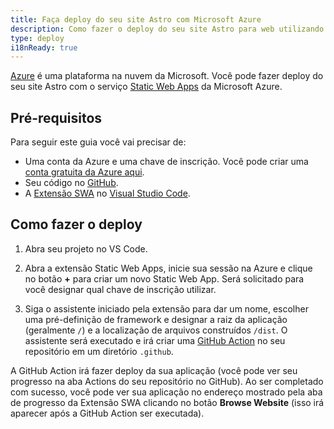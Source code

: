 ```yaml
---
title: Faça deploy do seu site Astro com Microsoft Azure
description: Como fazer o deploy do seu site Astro para web utilizando Microsoft Azure.
type: deploy
i18nReady: true
---
```


[Azure](https://azure.microsoft.com/) é uma plataforma na nuvem da Microsoft. Você pode fazer deploy do seu site Astro com o serviço [Static Web Apps](https://aka.ms/staticwebapps) da Microsoft Azure.

## Pré-requisitos

Para seguir este guia você vai precisar de:

- Uma conta da Azure e uma chave de inscrição. Você pode criar uma [conta gratuita da Azure aqui](https://azure.microsoft.com/free).
- Seu código no [GitHub](https://github.com/).
- A [Extensão SWA](https://marketplace.visualstudio.com/items?itemName=ms-azuretools.vscode-azurestaticwebapps) no [Visual Studio Code](https://code.visualstudio.com/).

## Como fazer o deploy

1. Abra seu projeto no VS Code.

2. Abra a extensão Static Web Apps, inicie sua sessão na Azure e clique no botão **+** para criar um novo Static Web App. Será solicitado para você designar qual chave de inscrição utilizar.

3. Siga o assistente iniciado pela extensão para dar um nome, escolher uma pré-definição de framework e designar a raiz da aplicação (geralmente `/`) e a localização de arquivos construídos `/dist`. O assistente será executado e irá criar uma [GitHub Action](https://github.com/features/actions) no seu repositório em um diretório `.github`.

A GitHub Action irá fazer deploy da sua aplicação (você pode ver seu progresso na aba Actions do seu repositório no GitHub). Ao ser completado com sucesso, você pode ver sua aplicação no endereço mostrado pela aba de progresso da Extensão SWA clicando no botão **Browse Website** (isso irá aparecer após a GitHub Action ser executada).
